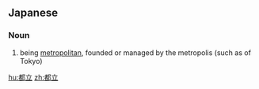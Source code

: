 ==Japanese==
{{ja-kanjitab|と|りつ|yomi=on}}

===Noun===
{{ja-noun|とりつ}}

# being [[metropolitan]], founded or managed by the metropolis (such as of Tokyo)

[[hu:都立]]
[[zh:都立]]